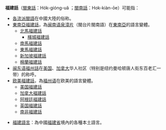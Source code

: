 {{Infobox Hokkien name
| title      = 福建話
| hanji      = 福建話
| poj        = Hok-kiàn-ōe
| hanlo      = 
| tl         = Hok-kiàn-uē
| bp         = 
| hokkienipa = 
| context    = 
| image      = 
| image_size = 
| caption    = 
}}
'''福建話'''（[[閩東話|閩東話]]：Hók-gióng-uâ ；[[閩南話|閩南話]]：Hok-kiàn-ōe）可能指：
*[[闽语|各流派閩語]]在中國大陸的俗称。
*[[東南亞福建話|東南亞福建話]]，為[[闽南语|闽南语]][[泉漳片|泉漳片]]（閩台片閩南語）在[[東南亞|東南亞]]的語言變體。
** [[北馬福建話|北馬福建話]]
*** [[檳城福建話|檳城福建話]]
** [[南馬福建話|南馬福建話]]
** [[東馬福建話|東馬福建話]]
** [[新加坡福建話|新加坡福建話]]
** [[棉蘭福建話|棉蘭福建話]]
*[[闽东语|闽东语]][[福州話|福州話]]在[[美国|美国]]、[[加拿大|加拿大]]华人社区（特别是纽约曼哈顿唐人街东百老汇一带）的称呼。
*[[欧美福建話|欧美福建話]]，為[[福州语|福州语]]在欧美的語言變體。
**[[美国福建話|美国福建話]]
** [[加拿大福建話|加拿大福建話]]
** [[阿根廷福建話|阿根廷福建話]]
** [[英国福建話|英国福建話]]
** [[南非福建話|南非福建話]]

*[[福建語言|福建語言]]：為中國[[福建省|福建省]]境內的各種本土語言。

{{disambig|Cat=三字大中華地區相關消歧義}}
